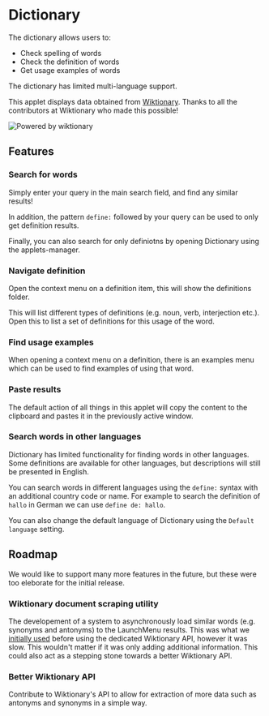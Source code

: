 # Dictionary

The dictionary allows users to:

-   Check spelling of words
-   Check the definition of words
-   Get usage examples of words

The dictionary has limited multi-language support.

<ScreenShot src="/applets/dictionary/banner.png" alt="Dictionary banner" />

This applet displays data obtained from [Wiktionary](https://www.wiktionary.org/). Thanks to all the contributors at Wiktionary who made this possible!

![Powered by wiktionary](/applets/dictionary/wiktionaryBanner.png)

## Features

### Search for words

Simply enter your query in the main search field, and find any similar results!

<ScreenShot src="/applets/dictionary/banner.png" alt="Search words" />

In addition, the pattern `define:` followed by your query can be used to only get definition results.

<ScreenShot
    src="/applets/dictionary/definition search.png"
    alt="Search only definitions"
    section="field"
/>

Finally, you can also search for only definiotns by opening Dictionary using the applets-manager.

<!-- TODO: make screenCapture component -->

<ScreenShot src="/applets/dictionary/banner.png" alt="Search words" />

### Navigate definition

Open the context menu on a definition item, this will show the definitions folder.

This will list different types of definitions (e.g. noun, verb, interjection etc.). Open this to list a set of definitions for this usage of the word.

### Find usage examples

When opening a context menu on a definition, there is an examples menu which can be used to find examples of using that word.

### Paste results

The default action of all things in this applet will copy the content to the clipboard and pastes it in the previously active window.

### Search words in other languages

Dictionary has limited functionality for finding words in other languages. Some definitions are available for other languages, but descriptions will still be presented in English.

You can search words in different languages using the `define:` syntax with an additional country code or name. For example to search the definition of `hallo` in German we can use `define de: hallo`.

You can also change the default language of Dictionary using the `Default language` setting.

## Roadmap

We would like to support many more features in the future, but these were too eleborate for the initial release.

### Wiktionary document scraping utility

The developement of a system to asynchronously load similar words (e.g. synonyms and antonyms) to the LaunchMenu results. This was what we [initially used](https://github.com/LaunchMenu/LaunchMenu/tree/master/packages/applets/dictionary/src/scraper) before using the dedicated Wiktionary API, however it was slow. This wouldn't matter if it was only adding additional information. This could also act as a stepping stone towards a better Wiktionary API.

### Better Wiktionary API

Contribute to Wiktionary's API to allow for extraction of more data such as antonyms and synonyms in a simple way.
